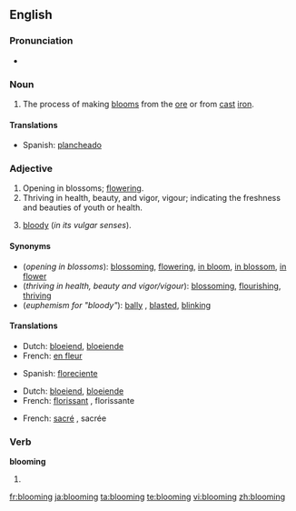 ==English==

===Pronunciation===
*{{audio|en-us-blooming.ogg|Audio (US)}}

===Noun===
{{en-noun|-}}

# {{context|metallurgy}} The process of making [[bloom]]s from the [[ore]] or from [[cast]] [[iron]].

====Translations====
{{top}}
*Spanish: [[plancheado]]
{{mid}}
{{bottom}}

===Adjective===
{{en-adj}}

# Opening in blossoms; [[flower]]ing.
# Thriving in health, beauty, and vigor, vigour; indicating the freshness and beauties of youth or health.
# {{context|British|euphemistic}} [[bloody]] (''in its vulgar senses'').

====Synonyms====
*(''opening in blossoms''): [[blossoming]], [[flowering]], [[in bloom]], [[in blossom]], [[in flower]]
*(''thriving in health, beauty and vigor/vigour''): [[blossom]]ing, [[flourish]]ing, [[thrive|thriving]]
*(''euphemism for "bloody"''): [[bally]] {{british}}, [[blasted]], [[blinking]]

====Translations====
{{trans-top|opening in blossoms}}
*Dutch: [[bloeiend]], [[bloeiende]]
*French: [[en fleur]]
{{trans-mid}}
*Spanish: [[floreciente]]
{{trans-bottom}}

{{trans-top|thriving in health, beauty and vigor/vigour}}
*Dutch: [[bloeiend]], [[bloeiende]]
*French: [[florissant]] {{m}}, florissante {{f}}
{{trans-mid}}
{{trans-bottom}}

{{trans-top|euphemism for "bloody"}}
*French: [[sacré]] {{m}}, sacrée {{f}}
{{trans-mid}}
{{trans-bottom}}

===Verb===
'''blooming'''

# {{present participle of|bloom}}

[[fr:blooming]]
[[ja:blooming]]
[[ta:blooming]]
[[te:blooming]]
[[vi:blooming]]
[[zh:blooming]]